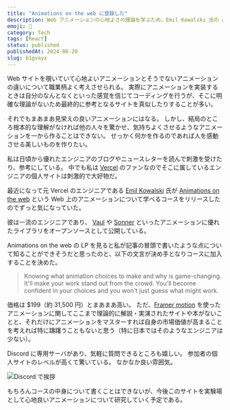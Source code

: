 ```yaml
---
title: "Animations on the web に登録した"
description: Web アニメーションの心地よさの理論を学ぶため、Emil Kowalski 氏の Animations on the web に参加。感覚的なアニメーション制作から脱却し、理論的な理解を目指す。
emoji: 🧈
category: Tech
tags: [React]
status: published
publishedAt: 2024-06-20
slug: b1gvayx
---
```


Web サイトを覗いていて心地よいアニメーションとそうでないアニメーションの違いについて職業柄よく考えさせられる。
実際にアニメーションを実装するときは自分のなんとなくといった感覚を信じてコーディングを行うが、そこに明確な理論がないため最終的に参考となるサイトを真似したりすることが多い。

それでもまあまあ見栄えの良いアニメーションにはなる。
しかし、結局のところ根本的な理解がなければ他の人々を驚かせ、気持ちよくさせるようなアニメーションを一から作ることはできない。
せっかく何かを作るのであれば人を感動させる美しいものを作りたい。

私は日頃から優れたエンジニアのブログやニュースレターを読んで刺激を受けたり、参考にしている。
中でも私は [Vercel](https://vercel.com/home) のファンなのでそこに属しているエンジニアの個人サイトは刺激的で大好物だ。

最近になって元 Vercel のエンジニアである [Emil Kowalski](https://x.com/emilkowalski_) 氏が [Animations on the web](https://animations.dev) という Web 上のアニメーションについて学べるコースをリリースしたのでずっと気になっていた。

彼は一流のエンジニアであり、 [Vaul](https://github.com/emilkowalski/vaul) や [Sonner](https://github.com/emilkowalski/sonner) といったアニメーションに優れたライブラリをオープンソースとして公開している。

Animations on the web の LP を見ると私が記事の冒頭で書いたような点について知ることができそうだと思ったのと、以下の文言が決め手となりコースに加入することを決めた。

> Knowing what animation choices to make and why is game-changing.
> It'll make your work stand out from the crowd.
> You'll become confident in your choices and you won't just guess what might work.

価格は $199（約 31,500 円）とまあまあ高い。
ただ、[Framer motion](https://www.framer.com/motion) を使ったアニメーションに関してここまで理論的に解説・実演されたサイトや本がないことと、それだけにアニメーションをマスターすれば自身の市場価値が高まることを考えれば特に躊躇うこともないと思う（特に日本ではそのようなエンジニアは少ない）。

Discord に専用サーバがあり、気軽に質問できるところも嬉しい。
参加者の個人サイトのレベルが高くて驚いている。
なかなか良い雰囲気。

![Discord で挨拶](./01.png "とりあえず挨拶")

もちろんコースの中身について書くことはできないが、今後このサイトを実験場として心地良いアニメーションについて研究していく予定である。
